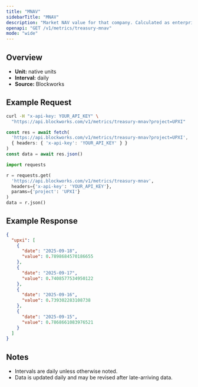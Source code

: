 ```yaml
---
title: "MNAV"
sidebarTitle: "MNAV"
description: "Market NAV value for that company. Calculated as enterprise value / NAV"
openapi: "GET /v1/metrics/treasury-mnav"
mode: "wide"
---
```


## Overview

- **Unit:** native units
- **Interval:** daily
- **Source:** Blockworks

## Example Request

<CodeGroup>

```bash cURL
curl -H "x-api-key: YOUR_API_KEY" \
  "https://api.blockworks.com/v1/metrics/treasury-mnav?project=UPXI"
```

```typescript TypeScript
const res = await fetch(
  'https://api.blockworks.com/v1/metrics/treasury-mnav?project=UPXI',
  { headers: { 'x-api-key': 'YOUR_API_KEY' } }
)
const data = await res.json()
```

```python Python
import requests

r = requests.get(
  'https://api.blockworks.com/v1/metrics/treasury-mnav',
  headers={'x-api-key': 'YOUR_API_KEY'},
  params={'project': 'UPXI'}
)
data = r.json()
```

</CodeGroup>

## Example Response

```json
{
  "upxi": [
    {
      "date": "2025-09-18",
      "value": 0.7898684570186655
    },
    {
      "date": "2025-09-17",
      "value": 0.7408577534950122
    },
    {
      "date": "2025-09-16",
      "value": 0.739302283108738
    },
    {
      "date": "2025-09-15",
      "value": 0.7868661083976521
    }
  ]
}
```

## Notes
- Intervals are daily unless otherwise noted.
- Data is updated daily and may be revised after late-arriving data.